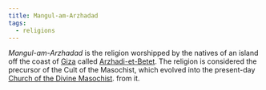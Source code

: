```yaml
---
title: Mangul-am-Arzhadad
tags:
  - religions
---
```


<Stub />

*Mangul-am-Arzhadad* is the religion worshipped by the natives of an island off
the coast of [Giza](/world/locations/giza/) called
[Arzhadi-et-Betet](/world/locations/arzhadi-et-betet/). The religion is
considered the precursor of the Cult of the Masochist, which evolved into the
present-day [Church of the Divine Masochist](/world/religions/orthodox-divine-masochist).
from it.
